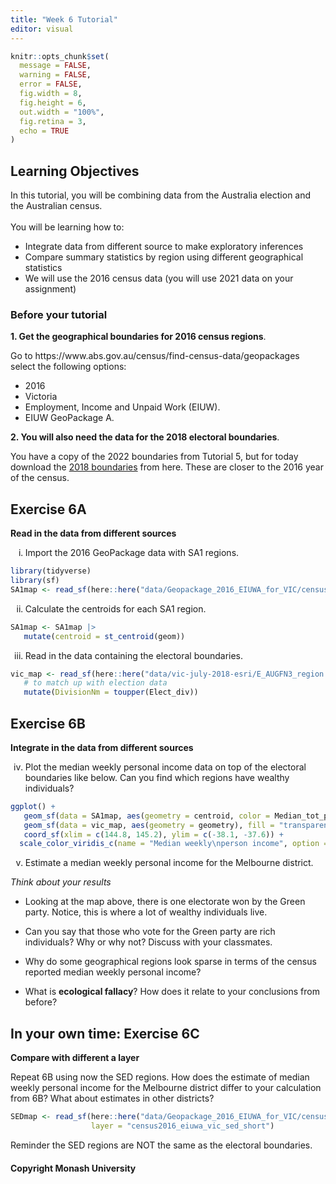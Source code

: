 ```yaml
---
title: "Week 6 Tutorial"
editor: visual
---
```


```r
knitr::opts_chunk$set(
  message = FALSE,
  warning = FALSE, 
  error = FALSE,
  fig.width = 8,
  fig.height = 6,
  out.width = "100%",
  fig.retina = 3,
  echo = TRUE
)
```

## Learning Objectives

In this tutorial, you will be combining data from the Australia election and the Australian census.\
\
You will be learning how to:

-   Integrate data from different source to make exploratory inferences
-   Compare summary statistics by region using different geographical statistics
-   We will use the 2016 census data (you will use 2021 data on your assignment)

### Before your tutorial

**1. Get the geographical boundaries for 2016 census regions**.

Go to https://www.abs.gov.au/census/find-census-data/geopackages select the following options:

  * 2016  
  * Victoria  
  * Employment, Income and Unpaid Work (EIUW).  
  * EIUW GeoPackage A.  

**2. You will also need the data for the 2018 electoral boundaries**.

You have a copy of the 2022 boundaries from Tutorial 5, but for today download the [2018 boundaries](https://www.aec.gov.au/electorates/gis/gis_datadownload.htm) from here. These are closer to the 2016 year of the census.

## Exercise 6A

**Read in the data from different sources**

i.  Import the 2016 GeoPackage data with SA1 regions.

```r
library(tidyverse)
library(sf)
SA1map <- read_sf(here::here("data/Geopackage_2016_EIUWA_for_VIC/census2016_eiuwa_vic_short.gpkg"), layer = "census2016_eiuwa_vic_sa1_short")
```

ii. Calculate the centroids for each SA1 region.

```r
SA1map <- SA1map |>
   mutate(centroid = st_centroid(geom))
```

iii. Read in the data containing the electoral boundaries.

```r
vic_map <- read_sf(here::here("data/vic-july-2018-esri/E_AUGFN3_region.shp")) |> 
   # to match up with election data
   mutate(DivisionNm = toupper(Elect_div))
```

## Exercise 6B

**Integrate in the data from different sources**

iv. Plot the median weekly personal income data on top of the electoral boundaries like below. Can you find which regions have wealthy individuals?

```r
ggplot() +
   geom_sf(data = SA1map, aes(geometry = centroid, color = Median_tot_prsnl_inc_weekly), shape = 3) + 
   geom_sf(data = vic_map, aes(geometry = geometry), fill = "transparent", size = 1.3, color = "white") +
   coord_sf(xlim = c(144.8, 145.2), ylim = c(-38.1, -37.6)) +
  scale_color_viridis_c(name = "Median weekly\nperson income", option = "magma")
```

v.  Estimate a median weekly personal income for the Melbourne district.

*Think about your results*

-   Looking at the map above, there is one electorate won by the Green party. Notice, this is where a lot of wealthy individuals live.

-   Can you say that those who vote for the Green party are rich individuals? Why or why not? Discuss with your classmates.

-   Why do some geographical regions look sparse in terms of the census reported median weekly personal income?

-   What is **ecological fallacy**? How does it relate to your conclusions from before?

## In your own time: Exercise 6C

**Compare with different a layer**

Repeat 6B using now the SED regions. How does the estimate of median weekly personal income for the Melbourne district differ to your calculation from 6B? What about estimates in other districts?

```r
SEDmap <- read_sf(here::here("data/Geopackage_2016_EIUWA_for_VIC/census2016_eiuwa_vic_short.gpkg"), 
                  layer = "census2016_eiuwa_vic_sed_short")
```

Reminder the SED regions are NOT the same as the electoral boundaries.

#### Copyright Monash University

